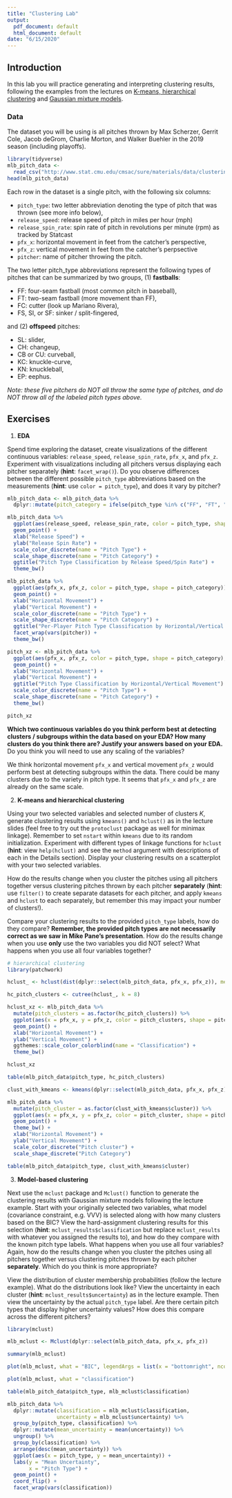 ```yaml
---
title: "Clustering Lab"
output:
  pdf_document: default
  html_document: default
date: "6/15/2020"
---
```


## Introduction

In this lab you will practice generating and interpreting clustering results, following the examples from the lectures on [K-means, hierarchical clustering](http://www.stat.cmu.edu/cmsac/sure/materials/lectures/slides/06-intro-clustering.html#1) and [Gaussian mixture models](http://www.stat.cmu.edu/cmsac/sure/materials/lectures/slides/07-gmms.html#1).

### Data

The dataset you will be using is all pitches thrown by Max Scherzer, Gerrit Cole, Jacob deGrom, Charlie Morton, and Walker Buehler in the 2019 season (including playoffs). 

```r
library(tidyverse)
mlb_pitch_data <- 
  read_csv("http://www.stat.cmu.edu/cmsac/sure/materials/data/clustering/sample_2019_mlb_pitches.csv")
head(mlb_pitch_data)
```

Each row in the dataset is a single pitch, with the following six columns:

- `pitch_type`: two letter abbreviation denoting the type of pitch that was thrown (see more info below),
- `release_speed`: release speed of pitch in miles per hour (mph)
- `release_spin_rate`: spin rate of pitch in revolutions per minute (rpm) as tracked by Statcast
- `pfx_x`: horizontal movement in feet from the catcher's perspective,
- `pfx_z`: vertical movement in feet from the catcher's perpsective
- `pitcher`: name of pitcher throwing the pitch.

The two letter pitch_type abbreviations represent the following types of pitches that can be summarized by two groups, (1) __fastballs__:

- FF: four-seam fastball (most common pitch in baseball),
- FT: two-seam fastball (more movement than FF),
- FC: cutter (look up Mariano Rivera),
- FS, SI, or SF: sinker / split-fingered,

and (2) __offspeed__ pitches:

- SL: slider,
- CH: changeup,
- CB or CU: curveball,
- KC: knuckle-curve,
- KN: knuckleball,
- EP: eephus.

_Note: these five pitchers do NOT all throw the same type of pitches, and do NOT throw all of the labeled pitch types above._

## Exercises

1. __EDA__ 

Spend time exploring the dataset, create visualizations of the different continuous variables: `release_speed`, `release_spin_rate`, `pfx_x`, and `pfx_z`. Experiment with visualizations including all pitchers versus displaying each pitcher separately (__hint__: `facet_wrap()`). Do you observe differences between the different possible `pitch_type` abbreviations based on the measurements (__hint__: use `color = pitch_type`), and does it vary by pitcher? 


```r
mlb_pitch_data <- mlb_pitch_data %>% 
  dplyr::mutate(pitch_category = ifelse(pitch_type %in% c("FF", "FT", "FC", "FS", "SI", "SF"), "Fastball", "Offspeed"))

mlb_pitch_data %>% 
  ggplot(aes(release_speed, release_spin_rate, color = pitch_type, shape = pitch_category)) +
  geom_point() +
  xlab("Release Speed") +
  ylab("Release Spin Rate") + 
  scale_color_discrete(name = "Pitch Type") + 
  scale_shape_discrete(name = "Pitch Category") + 
  ggtitle("Pitch Type Classification by Release Speed/Spin Rate") + 
  theme_bw()
```

```r
mlb_pitch_data %>% 
  ggplot(aes(pfx_x, pfx_z, color = pitch_type, shape = pitch_category)) +
  geom_point() +
  xlab("Horizontal Movement") +
  ylab("Vertical Movement") + 
  scale_color_discrete(name = "Pitch Type") + 
  scale_shape_discrete(name = "Pitch Category") + 
  ggtitle("Per-Player Pitch Type Classification by Horizontal/Vertical Movement") + 
  facet_wrap(vars(pitcher)) +
  theme_bw()
```

```r
pitch_xz <- mlb_pitch_data %>% 
  ggplot(aes(pfx_x, pfx_z, color = pitch_type, shape = pitch_category), alpha = 0.5) +
  geom_point() +
  xlab("Horizontal Movement") +
  ylab("Vertical Movement") + 
  ggtitle("Pitch Type Classification by Horizontal/Vertical Movement") + 
  scale_color_discrete(name = "Pitch Type") + 
  scale_shape_discrete(name = "Pitch Category") + 
  theme_bw()

pitch_xz
```


__Which two continuous variables do you think perform best at detecting clusters / subgroups within the data based on your EDA? How many clusters do you think there are? Justify your answers based on your EDA.__ Do you think you will need to use any scaling of the variables?

We think horizontal movement `pfx_x` and vertical movement `pfx_z` would perform best at detecting subgroups within the data. There could be many clusters due to the variety in pitch type. It seems that `pfx_x` and `pfx_z` are already on the same scale.

2. __K-means and hierarchical clustering__

Using your two selected variables and selected number of clusters $K$, generate clustering results using `kmeans()` and `hclust()` as in the lecture slides (feel free to try out the `protoclust` package as well for minimax linkage). Remember to set `nstart` within `kmeans` due to its random initialization. Experiment with different types of linkage functions for `hclust` (__hint__: view `help(hclust)` and see the `method` argument with descriptions of each in the Details section). Display your clustering results on a scatterplot with your two selected variables. 

How do the results change when you cluster the pitches using all pitchers together versus clustering pitches thrown by each pitcher __separately__ (__hint__: use `filter()` to create separate datasets for each pitcher, and apply `kmeans` and `hclust` to each separately, but remember this may impact your number of clusters!). 

Compare your clustering results to the provided `pitch_type` labels, how do they compare? __Remember, the provided pitch types are not necessarily correct as we saw in Mike Pane's presentation__. How do the results change when you use __only__ use the two variables you did NOT select? What happens when you use all four variables together?

```r
# hierarchical clustering
library(patchwork)

hclust_ <- hclust(dist(dplyr::select(mlb_pitch_data, pfx_x, pfx_z)), method = "average")

hc_pitch_clusters <- cutree(hclust_, k = 8)

hclust_xz <- mlb_pitch_data %>% 
  mutate(pitch_clusters = as.factor(hc_pitch_clusters)) %>% 
  ggplot(aes(x = pfx_x, y = pfx_z, color = pitch_clusters, shape = pitch_category)) +
  geom_point() +
  xlab("Horizontal Movement") +
  ylab("Vertical Movement") +
  ggthemes::scale_color_colorblind(name = "Classification") +
  theme_bw()

hclust_xz
```

```r
table(mlb_pitch_data$pitch_type, hc_pitch_clusters)
```

```r
clust_with_kmeans <- kmeans(dplyr::select(mlb_pitch_data, pfx_x, pfx_z), 8, nstart = 30)

mlb_pitch_data %>%
  mutate(pitch_cluster = as.factor(clust_with_kmeans$cluster)) %>%
  ggplot(aes(x = pfx_x, y = pfx_z, color = pitch_cluster, shape = pitch_category)) +
  geom_point() + 
  theme_bw() +
  xlab("Horizontal Movement") +
  ylab("Vertical Movement") +
  scale_color_discrete("Pitch cluster") +
  scale_shape_discrete("Pitch Category")
```

```r
table(mlb_pitch_data$pitch_type, clust_with_kmeans$cluster)
```


3. __Model-based clustering__ 

Next use the `mclust` package and `Mclust()` function to generate the clustering results with Gaussian mixture models following the lecture example. Start with your originally selected two variables, what model (covariance constraint, e.g. VVV) is selected along with how many clusters based on the BIC? View the hard-assignment clustering results for this selection (__hint__: `mclust_results$classification` but replace `mclust_results` with whatever you assigned the results to), and how do they compare with the known pitch type labels. What happens when you use all four variables? Again, how do the results change when you cluster the pitches using all pitchers together versus clustering pitches thrown by each pitcher __separately__. Which do you think is more appropriate?

View the distribution of cluster membership probabilities (follow the lecture example). What do the distributions look like?  View the uncertainty in each cluster (__hint__: `mclust_results$uncertainty`) as in the lecture example. Then view the uncertainty by the actual `pitch_type` label. Are there certain pitch types that display higher uncertainty values? How does this compare across the different pitchers?

```r
library(mclust)

mlb_mclust <- Mclust(dplyr::select(mlb_pitch_data, pfx_x, pfx_z))

summary(mlb_mclust)

plot(mlb_mclust, what = "BIC", legendArgs = list(x = "bottomright", ncol = 5))

plot(mlb_mclust, what = "classification")

table(mlb_pitch_data$pitch_type, mlb_mclust$classification)

mlb_pitch_data %>% 
  dplyr::mutate(classification = mlb_mclust$classification,
                uncertainty = mlb_mclust$uncertainty) %>% 
  group_by(pitch_type, classification) %>%
  dplyr::mutate(mean_uncertainty = mean(uncertainty)) %>% 
  ungroup() %>% 
  group_by(classification) %>% 
  arrange(desc(mean_uncertainty)) %>%
  ggplot(aes(x = pitch_type, y = mean_uncertainty)) +
  labs(y = "Mean Uncertainty",
       x = "Pitch Type") + 
  geom_point() +
  coord_flip() +
  facet_wrap(vars(classification))
```


